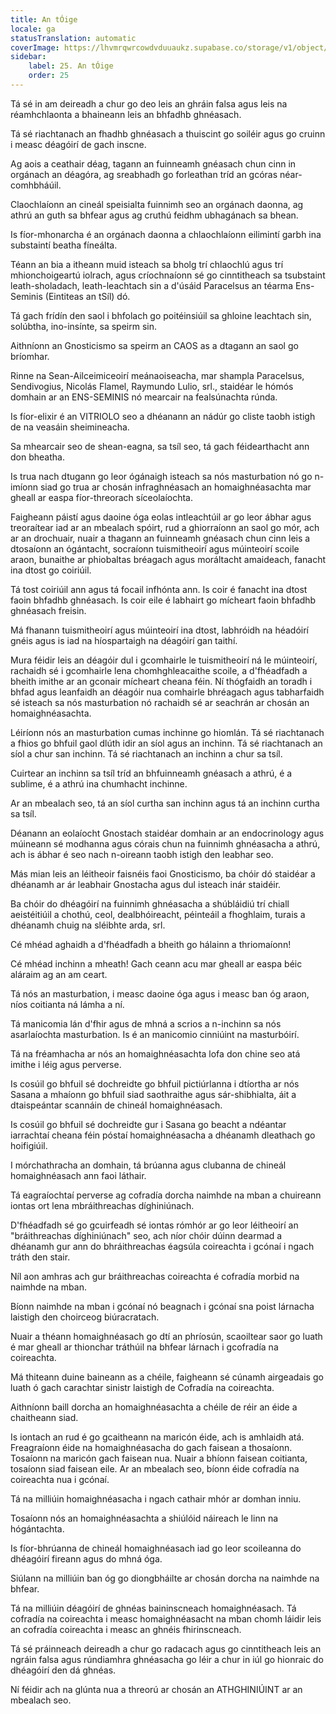```yaml
---
title: An tÓige
locale: ga
statusTranslation: automatic
coverImage: https://lhvmrqwrcowdvduuaukz.supabase.co/storage/v1/object/public/strapi-uploads/small_cover-educacion-fundamental.webp-2d51a7828a2b1309555be27f7e2a61a0.webp
sidebar:
    label: 25. An tÓige
    order: 25
---
```

Tá sé in am deireadh a chur go deo leis an ghráin falsa agus leis na réamhchlaonta a bhaineann leis an bhfadhb ghnéasach.

Tá sé riachtanach an fhadhb ghnéasach a thuiscint go soiléir agus go cruinn i measc déagóirí de gach inscne.

Ag aois a ceathair déag, tagann an fuinneamh gnéasach chun cinn in orgánach an déagóra, ag sreabhadh go forleathan tríd an gcóras néar-comhbháúil.

Claochlaíonn an cineál speisialta fuinnimh seo an orgánach daonna, ag athrú an guth sa bhfear agus ag cruthú feidhm ubhagánach sa bhean.

Is fíor-mhonarcha é an orgánach daonna a chlaochlaíonn eilimintí garbh ina substaintí beatha fíneálta.

Téann an bia a itheann muid isteach sa bholg trí chlaochlú agus trí mhionchoigeartú iolrach, agus críochnaíonn sé go cinntitheach sa tsubstaint leath-sholadach, leath-leachtach sin a d'úsáid Paracelsus an téarma Ens-Seminis (Eintiteas an tSíl) dó.

Tá gach frídín den saol i bhfolach go poitéinsiúil sa ghloine leachtach sin, solúbtha, ino-insínte, sa speirm sin.

Aithníonn an Gnosticismo sa speirm an CAOS as a dtagann an saol go bríomhar.

Rinne na Sean-Ailceimiceoirí meánaoiseacha, mar shampla Paracelsus, Sendivogius, Nicolás Flamel, Raymundo Lulio, srl., staidéar le hómós domhain ar an ENS-SEMINIS nó mearcair na fealsúnachta rúnda.

Is fíor-elixir é an VITRIOLO seo a dhéanann an nádúr go cliste taobh istigh de na veasáin sheimineacha.

Sa mhearcair seo de shean-eagna, sa tsíl seo, tá gach féidearthacht ann don bheatha.

Is trua nach dtugann go leor ógánaigh isteach sa nós masturbation nó go n-imíonn siad go trua ar chosán infraghnéasach an homaighnéasachta mar gheall ar easpa fíor-threorach síceolaíochta.

Faigheann páistí agus daoine óga eolas intleachtúil ar go leor ábhar agus treoraítear iad ar an mbealach spóirt, rud a ghiorraíonn an saol go mór, ach ar an drochuair, nuair a thagann an fuinneamh gnéasach chun cinn leis a dtosaíonn an ógántacht, socraíonn tuismitheoirí agus múinteoirí scoile araon, bunaithe ar phiobaltas bréagach agus moráltacht amaideach, fanacht ina dtost go coiriúil.

Tá tost coiriúil ann agus tá focail infhónta ann. Is coir é fanacht ina dtost faoin bhfadhb ghnéasach. Is coir eile é labhairt go mícheart faoin bhfadhb ghnéasach freisin.

Má fhanann tuismitheoirí agus múinteoirí ina dtost, labhróidh na héadóirí gnéis agus is iad na híospartaigh na déagóirí gan taithí.

Mura féidir leis an déagóir dul i gcomhairle le tuismitheoirí ná le múinteoirí, rachaidh sé i gcomhairle lena chomhghleacaithe scoile, a d'fhéadfadh a bheith imithe ar an gconair mícheart cheana féin. Ní thógfaidh an toradh i bhfad agus leanfaidh an déagóir nua comhairle bhréagach agus tabharfaidh sé isteach sa nós masturbation nó rachaidh sé ar seachrán ar chosán an homaighnéasachta.

Léiríonn nós an masturbation cumas inchinne go hiomlán. Tá sé riachtanach a fhios go bhfuil gaol dlúth idir an síol agus an inchinn. Tá sé riachtanach an síol a chur san inchinn. Tá sé riachtanach an inchinn a chur sa tsíl.

Cuirtear an inchinn sa tsíl tríd an bhfuinneamh gnéasach a athrú, é a sublime, é a athrú ina chumhacht inchinne.

Ar an mbealach seo, tá an síol curtha san inchinn agus tá an inchinn curtha sa tsíl.

Déanann an eolaíocht Gnostach staidéar domhain ar an endocrinology agus múineann sé modhanna agus córais chun na fuinnimh ghnéasacha a athrú, ach is ábhar é seo nach n-oireann taobh istigh den leabhar seo.

Más mian leis an léitheoir faisnéis faoi Gnosticismo, ba chóir dó staidéar a dhéanamh ar ár leabhair Gnostacha agus dul isteach inár staidéir.

Ba chóir do dhéagóirí na fuinnimh ghnéasacha a shúbláidiú trí chiall aeistéitiúil a chothú, ceol, dealbhóireacht, péinteáil a fhoghlaim, turais a dhéanamh chuig na sléibhte arda, srl.

Cé mhéad aghaidh a d'fhéadfadh a bheith go hálainn a thriomaíonn!

Cé mhéad inchinn a mheath! Gach ceann acu mar gheall ar easpa béic aláraim ag an am ceart.

Tá nós an masturbation, i measc daoine óga agus i measc ban óg araon, níos coitianta ná lámha a ní.

Tá manicomia lán d'fhir agus de mhná a scrios a n-inchinn sa nós asarlaíochta masturbation. Is é an manicomio cinniúint na masturbóirí.

Tá na fréamhacha ar nós an homaighnéasachta lofa don chine seo atá imithe i léig agus perverse.

Is cosúil go bhfuil sé dochreidte go bhfuil pictiúrlanna i dtíortha ar nós Sasana a mhaíonn go bhfuil siad saothraithe agus sár-shibhialta, áit a dtaispeántar scannáin de chineál homaighnéasach.

Is cosúil go bhfuil sé dochreidte gur i Sasana go beacht a ndéantar iarrachtaí cheana féin póstaí homaighnéasacha a dhéanamh dleathach go hoifigiúil.

I mórchathracha an domhain, tá brúanna agus clubanna de chineál homaighnéasach ann faoi láthair.

Tá eagraíochtaí perverse ag cofradía dorcha naimhde na mban a chuireann iontas ort lena mbráithreachas díghiniúnach.

D'fhéadfadh sé go gcuirfeadh sé iontas rómhór ar go leor léitheoirí an "bráithreachas díghiniúnach" seo, ach níor chóir dúinn dearmad a dhéanamh gur ann do bhráithreachas éagsúla coireachta i gcónaí i ngach tráth den stair.

Níl aon amhras ach gur bráithreachas coireachta é cofradía morbid na naimhde na mban.

Bíonn naimhde na mban i gcónaí nó beagnach i gcónaí sna poist lárnacha laistigh den choirceog biúracratach.

Nuair a théann homaighnéasach go dtí an phríosún, scaoiltear saor go luath é mar gheall ar thionchar tráthúil na bhfear lárnach i gcofradía na coireachta.

Má thiteann duine baineann as a chéile, faigheann sé cúnamh airgeadais go luath ó gach carachtar sinistr laistigh de Cofradía na coireachta.

Aithníonn baill dorcha an homaighnéasachta a chéile de réir an éide a chaitheann siad.

Is iontach an rud é go gcaitheann na maricón éide, ach is amhlaidh atá. Freagraíonn éide na homaighnéasacha do gach faisean a thosaíonn. Tosaíonn na maricón gach faisean nua. Nuair a bhíonn faisean coitianta, tosaíonn siad faisean eile. Ar an mbealach seo, bíonn éide cofradía na coireachta nua i gcónaí.

Tá na milliúin homaighnéasacha i ngach cathair mhór ar domhan inniu.

Tosaíonn nós an homaighnéasachta a shiúlóid náireach le linn na hógántachta.

Is fíor-bhrúanna de chineál homaighnéasach iad go leor scoileanna do dhéagóirí fireann agus do mhná óga.

Siúlann na milliúin ban óg go diongbháilte ar chosán dorcha na naimhde na bhfear.

Tá na milliúin déagóirí de ghnéas baininscneach homaighnéasach. Tá cofradía na coireachta i measc homaighnéasacht na mban chomh láidir leis an cofradía coireachta i measc an ghnéis fhirinscneach.

Tá sé práinneach deireadh a chur go radacach agus go cinntitheach leis an ngráin falsa agus rúndiamhra ghnéasacha go léir a chur in iúl go hionraic do dhéagóirí den dá ghnéas.

Ní féidir ach na glúnta nua a threorú ar chosán an ATHGHINIÚINT ar an mbealach seo.

